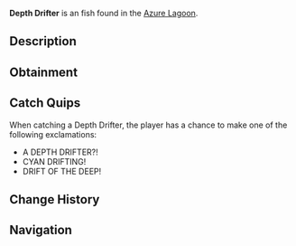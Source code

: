 {{FishInfobox
|image          = Depth Drifter.png
|rarity         = Exotic
|sea            = Second Sea
|location       = [[Azure Lagoon]]
|sublocation    = 
|sources        = Fishing Rod
|radar_location = 
|prog_speed     = -92
|xp             = 5000
|weather        = Windy
|time           = 
|season         = Summer
|bait           = Golden Worm
|base_weight    = 1800
|base_value     = 7500
|weight_range   = 1080
|base_chance    = 1
|base_resil     = 1
}}
'''Depth Drifter''' is an {{Rarity|Exotic}} fish found in the [[Azure Lagoon]].

== Description ==
{{Description|A cyan blue fish with large light blue fins, drifting through the lagoon’s abyss.|Bestiary Entry}}

== Obtainment ==
{{Description|It floats where the winds stir the depths.|Bestiary Hint}}
{{Fish Availability|
Azure Lagoon
|top_rods      = 
Great Rod of Oscar\27989.02\198460.16;
Astralhook Rod\25216.61\196246.19;
Fang of the Eclipse\23169.96\228603.87;
Lobster Rod\12704.72\112645.35;
Carrot Rod\12272.83\102265.82;
Free Spirit Rod\11711.44\100295.93;
Azure Of Lagoon\11620.92\110793.3;
Rod Of The Exalted One\4581.39\40544.02;
Blazebringer Rod\8269.1\72596.74;
Leviathan's Fang Rod\6808.12\61294.61;
Challenger's Rod\11790.68\110593.89;
Seraphic Rod\10266.13\99418.34;
Ethereal Prism Rod\8429.32\79453.89;
No-Life Rod\6784.01\63978.87;
Rod Of The Forgotten Fang\6456.52\58384.8;
Verdant Shear Rod\5493.99\49431.21;
Depthseeker Rod\4996.85\49026.86;
Trident Rod\4842.46\43569.13;
Rod Of The Depths\3540.86\32515.73;
Avalanche Rod\3322.74\32678.02;
Volcanic Rod\2834.14\27176;
Steady Rod\2831.02\29071.17;
Zeus Rod\2133.62\20458.93
|recommended   = Astralhook Rod
}}

== Catch Quips ==
When catching a Depth Drifter, the player has a chance to make one of the following exclamations:
* A DEPTH DRIFTER?!
* CYAN DRIFTING!
* DRIFT OF THE DEEP!

== Change History ==
{{Change History|{{subst:Current Version}}}}

== Navigation ==
{{Fish Navbox|Azure Lagoon}}